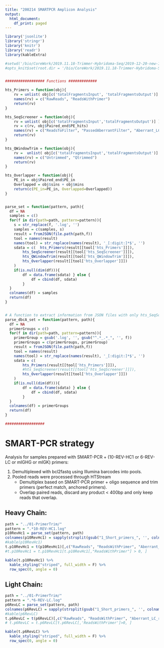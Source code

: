 ```yaml
---
title: "200214 SMARTPCR Amplicon Analysis"
output:
  html_document:
    df_print: paged
---
```


```r
library('jsonlite')
library('stringr')
library('knitr')
library('readr')
library(kableExtra)

#setwd('/bio/CoreWork/2019.11.18-Trimmer-Hybridoma-Seq/2019-12-20-new-191213_M02034-data/Report')
#opts_knit$set(root.dir = '/bio/CoreWork/2019.11.18-Trimmer-Hybridoma-Seq/2020-02-07-run-rerun_of_27-samples-SMARTPCR/Report')


################## Functions #############

hts_Primers = function(obj){
    rv = unlist( obj[c('totalFragmentsInput', 'totalFragmentsOutput')] )
    names(rv) = c("RawReads", "ReadsWithPrimer")
    return(rv)
}

hts_SeqScreener = function(obj){
    rv = unlist( obj[c('totalFragmentsInput','totalFragmentsOutput')] )
    rv = c(rv, obj$Paired_end$PE_hits)
    names(rv) = c("ReadsToFilter", "PassedAberrantFilter", "Aberrant_LC_reads")
    return(rv)
}

hts_QWindowTrim = function(obj){
    rv =  unlist( obj[c('totalFragmentsInput','totalFragmentsOutput')] )
    names(rv) = c("Untrimmed", "Qtrimmed")
    return(rv)
}

hts_Overlapper = function(obj){
    PE_in = obj$Paired_end$PE_in
    Overlapped = obj$sins + obj$mins
    return(c(PE_in=PE_in, Overlapped=Overlapped))
}


parse_set = function(pattern, path){
  df = NA
  samples = c()
  for(f in dir(path=path, pattern=pattern)){
    s = str_replace(f, '.log', '')
    samples = c(samples, s)
    result = fromJSON(file.path(path,f))
    tool = names(result)
    names(tool) = str_replace(names(result), '_[:digit:]*$', '')
    sdata = c(  hts_Primers(result[[tool['hts_Primers']]]), 
        hts_SeqScreener(result[[tool['hts_SeqScreener']]]),
        hts_QWindowTrim(result[[tool['hts_QWindowTrim']]]),
        hts_Overlapper(result[[tool['hts_Overlapper']]])
    )
    if(is.null(dim(df))){ 
        df = data.frame(sdata) } else {
            df = cbind(df, sdata)
        }
  }
  colnames(df) = samples
  return(df)
}


# A function to extract information from JSON files with only hts_SeqScreener and hts_Overlapper
parse_dbcA_set = function(pattern, path){
  df = NA
  primerGroups = c()
  for(f in dir(path=path, pattern=pattern)){
    primerGroup = gsub('.log', '', gsub("^.*_.*_", '', f))
    primerGroups = c(primerGroups, primerGroup)
    result = fromJSON(file.path(path,f))
    tool = names(result)
    names(tool) = str_replace(names(result), '_[:digit:]*$', '')
    sdata = c(
        hts_Primers(result[[tool['hts_Primers']]]),
        #hts_SeqScreener(result[[tool['hts_SeqScreener']]]),
        hts_Overlapper(result[[tool['hts_Overlapper']]])
    )
    if(is.null(dim(df))){ 
        df = data.frame(sdata) } else {
            df = cbind(df, sdata)
        }
  }
  colnames(df) = primerGroups
  return(df)
}

##################

```

# SMART-PCR strategy
Analysis for samples prepared with SMART-PCR + (10-REV-HC1 or 6-REV-LC or mIGHG or mIGK) primers:

1. Demultiplexed with bcl2fastq using Illumina barcodes into pools.
2. Pooled reads were processed through HTStream
    + Demultiplex based on SMART-PCR primer + oligo sequence and trim primers (perfect match, anchored primers). 
    + Overlap paired reads, discard any product < 400bp and only keep reads that overlap.


## Heavy Chain:

```r
path = "../01-PrimerTrim/"
pattern = ".*10-REV-HC1.log"
p10RevHc1 = parse_set(pattern, path)
colnames(p10RevHc1) = sapply(strsplit(gsub("1_Short_primers_", '', colnames(p10RevHc1)), '_'), '[', 1)
#kable(p10RevHc1)
t.p10RevHc1 = t(p10RevHc1)[,c("RawReads", "ReadsWithPrimer", "Aberrant_LC_reads", "Qtrimmed", "Overlapped")]
#t.p10RevHc1 = t.p10RevHc1[t.p10RevHc1[,"ReadsWithPrimer"] > 0, ]

kable(t.p10RevHc1) %>%
  kable_styling("striped", full_width = F) %>%
  row_spec(0, angle = 0)
```




## Light Chain:

```r
path = "../01-PrimerTrim/"
pattern = ".*6-REV-LC.log"
p6RevLC = parse_set(pattern, path)
colnames(p6RevLC) = sapply(strsplit(gsub("1_Short_primers_", '', colnames(p6RevLC)), '_'), '[', 1)
#kable(p6RevLC)
t.p6RevLC = t(p6RevLC)[,c("RawReads", "ReadsWithPrimer", "Aberrant_LC_reads", "Qtrimmed", "Overlapped")]
# t.p6RevLC = t.p6RevLC[t.p6RevLC[,'ReadsWithPrimer']>0, ]

kable(t.p6RevLC) %>%
  kable_styling("striped", full_width = F) %>%
  row_spec(0, angle = 0)

```

